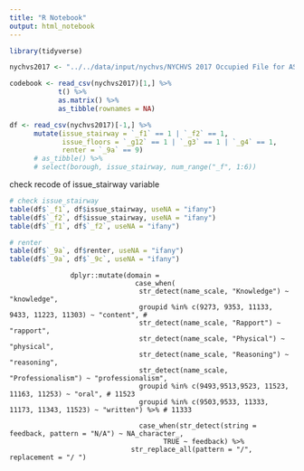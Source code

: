 ```yaml
---
title: "R Notebook"
output: html_notebook
---
```

```r
library(tidyverse)
```

```r
nychvs2017 <- "../../data/input/nychvs/NYCHVS 2017 Occupied File for ASA Challenge_CSV.csv"

codebook <- read_csv(nychvs2017)[1,] %>% 
            t() %>% 
            as.matrix() %>% 
            as_tibble(rownames = NA)

df <- read_csv(nychvs2017)[-1,] %>%
      mutate(issue_stairway = `_f1` == 1 | `_f2` == 1,
             issue_floors = `_g12` == 1 | `_g3` == 1 | `_g4` == 1,
             renter = `_9a` == 9)
      # as_tibble() %>%
      # select(borough, issue_stairway, num_range("_f", 1:6))


```

check recode of issue_stairway variable
```r
# check issue_stairway
table(df$`_f1`, df$issue_stairway, useNA = "ifany")
table(df$`_f2`, df$issue_stairway, useNA = "ifany")
table(df$`_f1`, df$`_f2`, useNA = "ifany")

# renter
table(df$`_9a`, df$renter, useNA = "ifany")
table(df$`_9a`, df$`_9c`, useNA = "ifany")
```

                   dplyr::mutate(domain = 
                                   case_when(
                                    str_detect(name_scale, "Knowledge") ~ "knowledge", 
                                    groupid %in% c(9273, 9353, 11133, 9433, 11223, 11303) ~ "content", #
                                    str_detect(name_scale, "Rapport") ~ "rapport", 
                                    str_detect(name_scale, "Physical") ~ "physical", 
                                    str_detect(name_scale, "Reasoning") ~ "reasoning", 
                                    str_detect(name_scale, "Professionalism") ~ "professionalism", 
                                    groupid %in% c(9493,9513,9523, 11523, 11163, 11253) ~ "oral", # 11523
                                    groupid %in% c(9503,9533, 11333, 11173, 11343, 11523) ~ "written") %>% # 11333
                                    
                                    case_when(str_detect(string = feedback, pattern = "N/A") ~ NA_character_, 
                                          TRUE ~ feedback) %>%
                                  str_replace_all(pattern = "/", replacement = "/ ")
